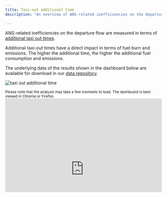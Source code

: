 ```yaml
---
title: Taxi-out additional time
description: "An overview of ANS-related inefficiencies on the departure flow as measured in terms of additional taxi out times per airport."

---
```


<style type="text/css">
.img-responsive {
    margin: 0 auto;
    max-width: 75%
}

.resp-container {
    position: relative;
    overflow: hidden;
    padding-top: 60.0%;
}

.resp-iframe {
    position: absolute;
    top: 0;
    left: 0;
    width: 100%;
    height: 150%;
    border: 0;
}
</style>

<div class="container">
<div class="row align-items-start">
<div class="col-12 col-md-8">
ANS-related inefficiencies on the departure flow are measured in terms of [additional taxi out times](/definition/additional-taxi-out-time/). 

Additional taxi-out times have a direct impact in terms of fuel burn and emissions. The higher the additional time, the higher the additional fuel consumption and emissions. 

The underlying data of the results shown in the dashboard below are available for download in our [data repository](/data/). 
</div>
<div class="col-6 col-md-4">
<div class="card border-0">
  <img class="card-img-top" src="/images/eff/ectl_taxi.jpg" alt="taxi out additional time">
</div></div></div></div>
<small>Please note that the analysis may take a few moments to load. The dashboard is best viewed in Chrome or Firefox.</small>
<div class="resp-container">
<iframe class="resp-iframe" src="https://app.powerbi.com/view?r=eyJrIjoiOWNlMjRlOTctZDIxYi00ZGU3LTg0YWYtMDMxNDEy-OGExZjZmIiwidCI6Ijc2ZjMzYzIwLTU5NzktNDQwOC1hZGY3LThiM2M0YmU5NWU1MiIsImMiOjl9" frameborder="0" style="border:0" allowfullscreen></iframe>
</div>
